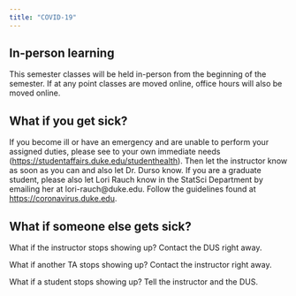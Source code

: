 ```yaml
---
title: "COVID-19"
---
```


## In-person learning

This semester classes will be held in-person from the beginning of the semester. If at any point classes are moved online, office hours will also be moved online.

## What if you get sick?

If you become ill or have an emergency and are unable to perform your assigned duties, please see to your own immediate needs (<https://studentaffairs.duke.edu/studenthealth>). Then let the instructor know as soon as you can and also let Dr. Durso know. If you are a graduate student, please also let Lori Rauch know in the StatSci Department by emailing her at lori-rauch@duke.edu. Follow the guidelines found at <https://coronavirus.duke.edu>.

## What if someone else gets sick?

What if the instructor stops showing up? Contact the DUS right away.

What if another TA stops showing up?  Contact the instructor right away.

What if a student stops showing up? Tell the instructor and the DUS. 